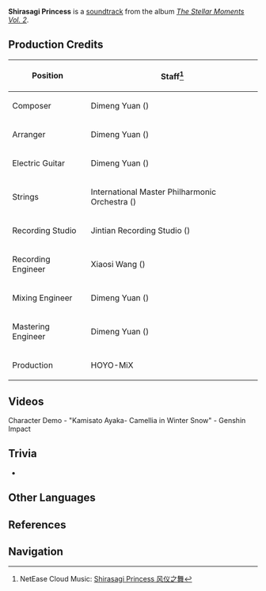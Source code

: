 {{Soundtrack Infobox
|title          =
|image          = The Stellar Moments Vol. 2.png
|album          = The Stellar Moments Vol. 2
|number         = 11
|featured       =
|featured2      =
|featured3      =
|featured_disc  =
|featured_disc2 =
|featured_disc3 =
|youtube_id     = hopQXbkXm94
|youtube_time   = 932
|spotify_id     = 4J3hejfolqxx0TSWjk2S2z
|played_in      = Character Demo
|during         = [https://youtu.be/watch?v=5RCsr1Y8UZA Character Demo - "Kamisato Ayaka: Camellia in Winter Snow"]
|domain         =
|previous       = Flow of Autumn Wind
|next           = Muji-Muji Chaos!
}}
'''Shirasagi Princess''' is a [[soundtrack]] from the album ''[[The Stellar Moments Vol. 2]]''.

==Production Credits==
{| class="wikitable" style="text-align:left; height:0.5em"
! Position
! Staff<ref>NetEase Cloud Music: [https://music.163.com/#/song?id=1913532413 Shirasagi Princess 风仪之舞]</ref>
|-
! Composer
| Dimeng Yuan ({{Lang|zh=苑迪萌|mini=1}})
|-
! Arranger
| Dimeng Yuan ({{Lang|zh=苑迪萌|mini=1}})
|-
! Electric Guitar
| Dimeng Yuan ({{Lang|zh=苑迪萌|mini=1}})
|-
! Strings
| International Master Philharmonic Orchestra ({{Lang|zh=国际首席爱乐乐团|mini=1}})
|-
! Recording Studio
| Jintian Recording Studio ({{Lang|zh=金田录音棚|mini=1}})
|-
! Recording Engineer
| Xiaosi Wang ({{Lang|zh=王小四|mini=1}})
|-
! Mixing Engineer
| Dimeng Yuan ({{Lang|zh=苑迪萌|mini=1}})
|-
! Mastering Engineer
| Dimeng Yuan ({{Lang|zh=苑迪萌|mini=1}})
|-
! Production
| HOYO-MiX
|}

==Videos==
<gallery hideaddbutton="true" captionalign="center">
Character Demo - "Kamisato Ayaka- Camellia in Winter Snow" - Genshin Impact
</gallery>

==Trivia==
* {{Transclude|Everlasting Devotion|KitsuneTheme|section=1}}

==Other Languages==
{{Other Languages|default_hidden = 1
|en      = Shirasagi Princess
|zhs     = 风仪之舞
|zhs_rm  = Fēngyí zhī Wǔ
|zht     = 風儀之舞
|zht_rm  = Fēngyí zhī Wǔ
|ja      = 風儀の舞
|ja_rm   = Fuugi no Mai
}}

==References==
{{Reflist}}

==Navigation==
{{Soundtrack Navbox|The Stellar Moments}}